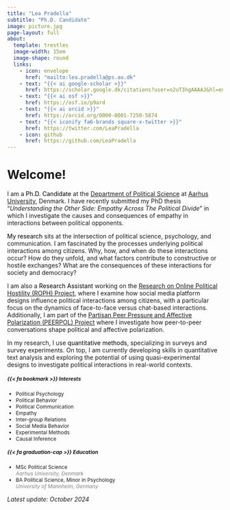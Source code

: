 ```yaml
---
title: "Lea Pradella"
subtitle: "Ph.D. Candidate"
image: picture.jpg
page-layout: full
about:
  template: trestles
  image-width: 15em
  image-shape: round
  links:
    - icon: envelope
      href: "mailto:lea.pradella@ps.au.dk" 
    - text: "{{< ai google-scholar >}}"
      href: https://scholar.google.dk/citations?user=o2uT3hgAAAAJ&hl=en
    - text: "{{< ai osf >}}"
      href: https://osf.io/p9ard
    - text: "{{< ai orcid >}}"
      href: https://orcid.org/0000-0001-7250-5874
    - text: "{{< iconify fa6-brands square-x-twitter >}}"
      href: https://twitter.com/LeaPradella
    - icon: github
      href: https://github.com/LeaPradella
---
```


# Welcome!

I am a <span style="color:black;">Ph.D. Candidate</span> at the [Department of Political Science](https://ps.au.dk/en/) at [Aarhus University](https://international.au.dk/), Denmark. I have recently submitted my PhD thesis "*Understanding the Other Side: Empathy Across The Political Divide*" in which I investigate the causes and consequences of empathy in interactions between political opponents.

<span style="color:black;">My research</span> sits at the intersection of political science, psychology, and communication. I am fascinated by the processes underlying political interactions among citizens. Why, how, and when do these interactions occur? How do they unfold, and what factors contribute to constructive or hostile exchanges? What are the consequences of these interactions for society and democracy?

I am also a <span style="color:black;">Research Assistant</span> working on the [Research on Online Political Hostility (ROPH) Project](https://ps.au.dk/forskning/forskningsprojekter/research-on-online-political-hostility), where I examine how social media platform designs influence political interactions among citizens, with a particular focus on the dynamics of face-to-face versus chat-based interactions. Additionally, I am part of the [Partisan Peer Pressure and Affective Polarization (PEERPOL) Project](https://ps.au.dk/en/current/allnews/news/artikel/dff-bevilling-paa-62-millioner-kroner-til-troels-boeggild) where I investigate how peer-to-peer conversations shape political and affective polarization.

In my research, I use <span style="color:black;">quantitative methods</span>, specializing in surveys and survey experiments. On top, I am currently developing skills in quantitative text analysis and exploring the potential of using quasi-experimental designs to investigate political interactions in real-world contexts.

::: {style="font-size: 85%;"}
::: grid
::: g-col-6
##### {{< fa bookmark >}} Interests

-   Political Psychology
-   Political Behavior
-   Political Communication
-   Empathy
-   Inter-group Relations
-   Social Media Behavior
-   Experimental Methods
-   Causal Inference
:::

::: g-col-6
##### {{< fa graduation-cap >}} Education

-   MSc Political Science\
    [*Aarhus University, Denmark*]{style="color:grey;"}
-   BA Political Science, Minor in Psychology\
    [*University of Mannheim, Germany*]{style="color:grey;"}
:::
:::
:::

*Latest update: October 2024*

